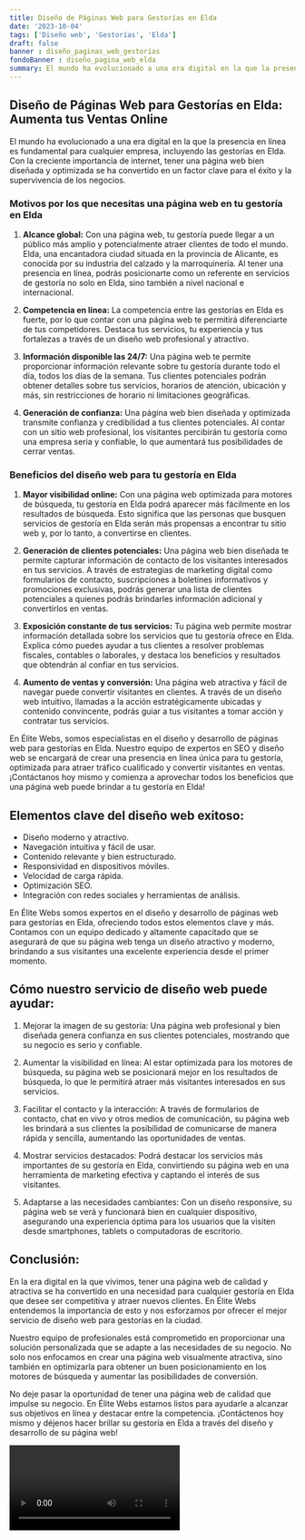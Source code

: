 ```yaml
---
title: Diseño de Páginas Web para Gestorías en Elda
date: '2023-10-04'
tags: ['Diseño web', 'Gestorías', 'Elda']
draft: false
banner : diseño_paginas_web_gestorías
fondoBanner : diseño_pagina_web_elda
summary: El mundo ha evolucionado a una era digital en la que la presencia en línea es fundamental para cualquier empresa, incluyendo las gestorías en Elda. Con la creciente importancia de internet, tener una página web bien diseñada y optimizada se ha convertido en un factor clave para el éxito y la supervivencia de los negocios.
---
```


## Diseño de Páginas Web para Gestorías en Elda: Aumenta tus Ventas Online

El mundo ha evolucionado a una era digital en la que la presencia en línea es fundamental para cualquier empresa, incluyendo las gestorías en Elda. Con la creciente importancia de internet, tener una página web bien diseñada y optimizada se ha convertido en un factor clave para el éxito y la supervivencia de los negocios.

### Motivos por los que necesitas una página web en tu gestoría en Elda

1. **Alcance global:** Con una página web, tu gestoría puede llegar a un público más amplio y potencialmente atraer clientes de todo el mundo. Elda, una encantadora ciudad situada en la provincia de Alicante, es conocida por su industria del calzado y la marroquinería. Al tener una presencia en línea, podrás posicionarte como un referente en servicios de gestoría no solo en Elda, sino también a nivel nacional e internacional.

2. **Competencia en línea:** La competencia entre las gestorías en Elda es fuerte, por lo que contar con una página web te permitirá diferenciarte de tus competidores. Destaca tus servicios, tu experiencia y tus fortalezas a través de un diseño web profesional y atractivo.

3. **Información disponible las 24/7:** Una página web te permite proporcionar información relevante sobre tu gestoría durante todo el día, todos los días de la semana. Tus clientes potenciales podrán obtener detalles sobre tus servicios, horarios de atención, ubicación y más, sin restricciones de horario ni limitaciones geográficas.

4. **Generación de confianza:** Una página web bien diseñada y optimizada transmite confianza y credibilidad a tus clientes potenciales. Al contar con un sitio web profesional, los visitantes percibirán tu gestoría como una empresa seria y confiable, lo que aumentará tus posibilidades de cerrar ventas.

### Beneficios del diseño web para tu gestoría en Elda

1. **Mayor visibilidad online:** Con una página web optimizada para motores de búsqueda, tu gestoría en Elda podrá aparecer más fácilmente en los resultados de búsqueda. Esto significa que las personas que busquen servicios de gestoría en Elda serán más propensas a encontrar tu sitio web y, por lo tanto, a convertirse en clientes.

2. **Generación de clientes potenciales:** Una página web bien diseñada te permite capturar información de contacto de los visitantes interesados en tus servicios. A través de estrategias de marketing digital como formularios de contacto, suscripciones a boletines informativos y promociones exclusivas, podrás generar una lista de clientes potenciales a quienes podrás brindarles información adicional y convertirlos en ventas.

3. **Exposición constante de tus servicios:** Tu página web permite mostrar información detallada sobre los servicios que tu gestoría ofrece en Elda. Explica cómo puedes ayudar a tus clientes a resolver problemas fiscales, contables o laborales, y destaca los beneficios y resultados que obtendrán al confiar en tus servicios.

4. **Aumento de ventas y conversión:** Una página web atractiva y fácil de navegar puede convertir visitantes en clientes. A través de un diseño web intuitivo, llamadas a la acción estratégicamente ubicadas y contenido convincente, podrás guiar a tus visitantes a tomar acción y contratar tus servicios.

En Élite Webs, somos especialistas en el diseño y desarrollo de páginas web para gestorías en Elda. Nuestro equipo de expertos en SEO y diseño web se encargará de crear una presencia en línea única para tu gestoría, optimizada para atraer tráfico cualificado y convertir visitantes en ventas. ¡Contáctanos hoy mismo y comienza a aprovechar todos los beneficios que una página web puede brindar a tu gestoría en Elda!

<GifSeo />

<Cta />

## Elementos clave del diseño web exitoso:

- Diseño moderno y atractivo.
- Navegación intuitiva y fácil de usar.
- Contenido relevante y bien estructurado.
- Responsividad en dispositivos móviles.
- Velocidad de carga rápida.
- Optimización SEO.
- Integración con redes sociales y herramientas de análisis.

En Élite Webs somos expertos en el diseño y desarrollo de páginas web para gestorías en Elda, ofreciendo todos estos elementos clave y más. Contamos con un equipo dedicado y altamente capacitado que se asegurará de que su página web tenga un diseño atractivo y moderno, brindando a sus visitantes una excelente experiencia desde el primer momento.

## Cómo nuestro servicio de diseño web puede ayudar:

1. Mejorar la imagen de su gestoría: Una página web profesional y bien diseñada genera confianza en sus clientes potenciales, mostrando que su negocio es serio y confiable.

2. Aumentar la visibilidad en línea: Al estar optimizada para los motores de búsqueda, su página web se posicionará mejor en los resultados de búsqueda, lo que le permitirá atraer más visitantes interesados en sus servicios.

3. Facilitar el contacto y la interacción: A través de formularios de contacto, chat en vivo y otros medios de comunicación, su página web les brindará a sus clientes la posibilidad de comunicarse de manera rápida y sencilla, aumentando las oportunidades de ventas.

4. Mostrar servicios destacados: Podrá destacar los servicios más importantes de su gestoría en Elda, convirtiendo su página web en una herramienta de marketing efectiva y captando el interés de sus visitantes.

5. Adaptarse a las necesidades cambiantes: Con un diseño responsive, su página web se verá y funcionará bien en cualquier dispositivo, asegurando una experiencia óptima para los usuarios que la visiten desde smartphones, tablets o computadoras de escritorio.

## Conclusión:

En la era digital en la que vivimos, tener una página web de calidad y atractiva se ha convertido en una necesidad para cualquier gestoría en Elda que desee ser competitiva y atraer nuevos clientes. En Élite Webs entendemos la importancia de esto y nos esforzamos por ofrecer el mejor servicio de diseño web para gestorías en la ciudad.

Nuestro equipo de profesionales está comprometido en proporcionar una solución personalizada que se adapte a las necesidades de su negocio. No solo nos enfocamos en crear una página web visualmente atractiva, sino también en optimizarla para obtener un buen posicionamiento en los motores de búsqueda y aumentar las posibilidades de conversión.

No deje pasar la oportunidad de tener una página web de calidad que impulse su negocio. En Élite Webs estamos listos para ayudarle a alcanzar sus objetivos en línea y destacar entre la competencia. ¡Contáctenos hoy mismo y déjenos hacer brillar su gestoría en Elda a través del diseño y desarrollo de su página web!

<Video />

<CtaBot job='Gestorías' city='Elda'/>

<Gmaps query='Elda+españa+maps' />